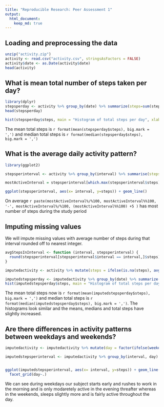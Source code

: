 ```yaml
---
title: "Reproducible Research: Peer Assessment 1"
output: 
  html_document:
    keep_md: true
---
```



## Loading and preprocessing the data
```r
unzip("activity.zip")
activity <- read.csv("activity.csv", stringsAsFactors = FALSE)
activity$date <- as.Date(activity$date)
head(activity)
```

## What is mean total number of steps taken per day?
```r
library(dplyr)
stepsperday <- activity %>% group_by(date) %>% summarize(steps=sum(steps,na.rm = TRUE))
head(stepsperday)

hist(stepsperday$steps, main = "Histogram of total steps per day", xlab = 'Steps/day')
```

The mean total steps is `r format(mean(stepsperday$steps), big.mark = ',')` and median total steps is `r format(median(stepsperday$steps), big.mark = ',')`


## What is the average daily activity pattern?
```r
library(ggplot2)

stepsperinterval <- activity %>% group_by(interval) %>% summarise(steps = mean(steps, na.rm = TRUE))

mostActiveInterval = stepsperinterval[which.max(stepsperinterval$steps), ]$interval

ggplot(stepsperinterval, aes(x= interval, y=steps)) + geom_line()

```

On average `r paste(mostActiveInterval%/%100, mostActiveInterval%%100, '-', mostActiveInterval%/%100, (mostActiveInterval%%100) +5 )`  has most number of steps during the study period

## Imputing missing values
We will impute missing values with average number of steps during that interval rounded off to nearest integer.
```r
avgStepsInInterval <- function (interval, stepsperinterval) {
  round(stepsperinterval[stepsperinterval$interval == interval,]$steps)
}

imputedactivity <- activity %>% mutate(steps = ifelse(is.na(steps), avgStepsInInterval(interval, stepsperinterval), steps))

imputedstepsperday <- imputedactivity %>% group_by(date) %>% summarize(steps=sum(steps,na.rm = TRUE))
hist(imputedstepsperday$steps, main = "Histogram of total steps per day after imputing", xlab = 'Steps/day')

```

The mean total steps now is `r format(mean(imputedstepsperday$steps), big.mark = ',')` and median total steps is `r format(median(imputedstepsperday$steps), big.mark = ',')`. The histograms look similar and the means, medians and total steps have slightly increased. 

## Are there differences in activity patterns between weekdays and weekends?
```r
imputedactivity <- imputedactivity %>% mutate(day = factor(ifelse(weekdays(date) %in% c('Sunday','Saturday'), 'Weekend', 'Weekday')))

imputedstepsperinterval <- imputedactivity %>% group_by(interval, day) %>% summarise(steps = mean(steps, na.rm = TRUE))


ggplot(imputedstepsperinterval, aes(x= interval, y=steps)) + geom_line() +
  facet_grid(day~.)

```

We can see during weekdays our subject starts early and rushes to work in the morning and is only modaretely active in the evening threafter whereas in the weekends, sleeps slightly more and is fairly active throughout the day.
